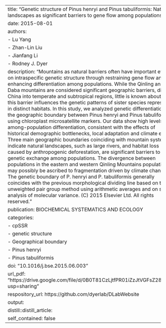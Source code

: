 ---
title: "Genetic structure of Pinus henryi and Pinus tabuliformis: Natural landscapes as significant barriers to gene flow among populations"
date: 2015-08-01
authors:
  - Lu Yang
  - Zhan-Lin Liu
  - Jianfang Li
  - Rodney J. Dyer
description: "Mountains as natural barriers often have important effects on intraspecific genetic structure through restraining gene flow and enhancing differentiation among populations. While the Qinling and Daba mountains are considered significant geographic barriers, dividing China into temperate and subtropical regions, little is known about how this barrier influences the genetic patterns of sister species represented in distinct habitats. In this study, we analyzed genetic differentiation and the geographic boundary between Pinus henryi and Pinus tabuliformis using chloroplast microsatellite markers. Our data show high levels of among-population differentiation, consistent with the effects of historical demographic bottlenecks, local adaptation and climate effects. Three main geographic boundaries coinciding with mountain systems indicate natural landscapes, such as large rivers, and habitat loss caused by anthropogenic deforestation, are significant barriers to genetic exchange among populations. The divergence between populations in the eastern and western Qinling Mountains populations may possibly be ascribed to fragmentation driven by climate change. The genetic boundary of P. henryi and P. tabuliformis generally coincides with the previous morphological dividing line based on the unweighted pair group method using arithmetic averages and on spatial analysis of molecular variance. (C) 2015 Elsevier Ltd. All rights reserved."
publication: BIOCHEMICAL SYSTEMATICS AND ECOLOGY
categories: 
  - cpSSR
  - genetic structure
  - Geographical boundary
  - Pinus henryi
  - Pinus tabuliformis
doi: "10.1016/j.bse.2015.06.003"
url_pdf: "https://drive.google.com/file/d/0B0T81CzLjtfPR01iZzJtVGFsZ28/view?usp=sharing"
respository_url: https://github.com/dyerlab/DLabWebsite
output:
  distill::distill_article:
    self_contained: false
---